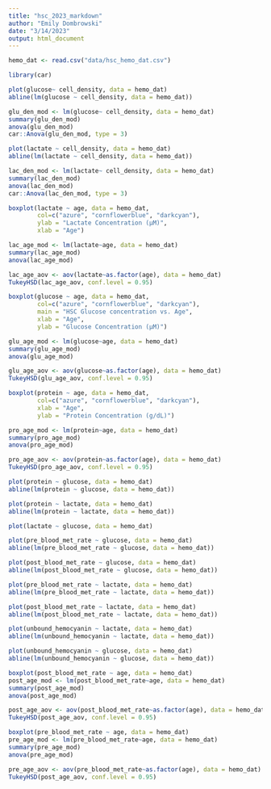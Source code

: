 ```yaml
---
title: "hsc_2023_markdown"
author: "Emily Dombrowski"
date: "3/14/2023"
output: html_document
---
```


```r

hemo_dat <- read.csv("data/hsc_hemo_dat.csv")

library(car)
```

```r

plot(glucose~ cell_density, data = hemo_dat)
abline(lm(glucose ~ cell_density, data = hemo_dat))

glu_den_mod <- lm(glucose~ cell_density, data = hemo_dat)
summary(glu_den_mod)
anova(glu_den_mod)
car::Anova(glu_den_mod, type = 3)

plot(lactate ~ cell_density, data = hemo_dat)
abline(lm(lactate ~ cell_density, data = hemo_dat))

lac_den_mod <- lm(lactate~ cell_density, data = hemo_dat)
summary(lac_den_mod)
anova(lac_den_mod)
car::Anova(lac_den_mod, type = 3)

```

```r

boxplot(lactate ~ age, data = hemo_dat,
        col=c("azure", "cornflowerblue", "darkcyan"),
        ylab = "Lactate Concentration (μM)",
        xlab = "Age")

lac_age_mod <- lm(lactate~age, data = hemo_dat)
summary(lac_age_mod)
anova(lac_age_mod)

lac_age_aov <- aov(lactate~as.factor(age), data = hemo_dat)
TukeyHSD(lac_age_aov, conf.level = 0.95)
```

```r
boxplot(glucose ~ age, data = hemo_dat,
        col=c("azure", "cornflowerblue", "darkcyan"),
        main = "HSC Glucose concentration vs. Age",
        xlab = "Age",
        ylab = "Glucose Concentration (μM)")

glu_age_mod <- lm(glucose~age, data = hemo_dat)
summary(glu_age_mod)
anova(glu_age_mod)

glu_age_aov <- aov(glucose~as.factor(age), data = hemo_dat)
TukeyHSD(glu_age_aov, conf.level = 0.95)

```

```r
boxplot(protein ~ age, data = hemo_dat, 
        col=c("azure", "cornflowerblue", "darkcyan"),
        xlab = "Age",
        ylab = "Protein Concentration (g/dL)")

pro_age_mod <- lm(protein~age, data = hemo_dat)
summary(pro_age_mod)
anova(pro_age_mod)

pro_age_aov <- aov(protein~as.factor(age), data = hemo_dat)
TukeyHSD(pro_age_aov, conf.level = 0.95)
```

```r
plot(protein ~ glucose, data = hemo_dat)
abline(lm(protein ~ glucose, data = hemo_dat))

plot(protein ~ lactate, data = hemo_dat)
abline(lm(protein ~ lactate, data = hemo_dat))

plot(lactate ~ glucose, data = hemo_dat)

```

```r
plot(pre_blood_met_rate ~ glucose, data = hemo_dat)
abline(lm(pre_blood_met_rate ~ glucose, data = hemo_dat))

plot(post_blood_met_rate ~ glucose, data = hemo_dat)
abline(lm(post_blood_met_rate ~ glucose, data = hemo_dat))

plot(pre_blood_met_rate ~ lactate, data = hemo_dat)
abline(lm(pre_blood_met_rate ~ lactate, data = hemo_dat))

plot(post_blood_met_rate ~ lactate, data = hemo_dat)
abline(lm(post_blood_met_rate ~ lactate, data = hemo_dat))
```

```r

plot(unbound_hemocyanin ~ lactate, data = hemo_dat)
abline(lm(unbound_hemocyanin ~ lactate, data = hemo_dat))

plot(unbound_hemocyanin ~ glucose, data = hemo_dat)
abline(lm(unbound_hemocyanin ~ glucose, data = hemo_dat))

```

```r

boxplot(post_blood_met_rate ~ age, data = hemo_dat)
post_age_mod <- lm(post_blood_met_rate~age, data = hemo_dat)
summary(post_age_mod)
anova(post_age_mod)

post_age_aov <- aov(post_blood_met_rate~as.factor(age), data = hemo_dat)
TukeyHSD(post_age_aov, conf.level = 0.95)

boxplot(pre_blood_met_rate ~ age, data = hemo_dat)
pre_age_mod <- lm(pre_blood_met_rate~age, data = hemo_dat)
summary(pre_age_mod)
anova(pre_age_mod)

pre_age_aov <- aov(pre_blood_met_rate~as.factor(age), data = hemo_dat)
TukeyHSD(post_age_aov, conf.level = 0.95)


```
